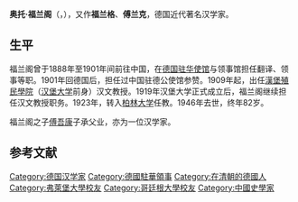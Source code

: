 '''奥托·福兰阁'''（{{lang-de|Otto Franke}}，{{bd|1863年|9月27日|1946年|8月5日}}），又作'''福兰格'''、'''傅兰克'''，德国近代著名汉学家。

==生平==
福兰阁曾于1888年至1901年间前往中国，在[[德国驻华大使馆|德国驻华使馆]]与领事馆担任翻译、领事等职。1901年回德国后，担任过中国驻德公使馆参赞。1909年起，出任[[漢堡殖民學院|漢堡殖民學院]]（[[汉堡大学|汉堡大学]]前身）汉文教授。1919年汉堡大学正式成立后，福兰阁继续担任汉文教授职务。1923年，转入[[柏林大学|柏林大学]]任教。1946年去世，终年82岁。{{r|sun}}{{r|huang}}

福兰阁之子[[傅吾康|傅吾康]]子承父业，亦为一位汉学家。{{r|sun}}

== 参考文献 ==
{{reflist|refs=
<ref name=sun>{{cite web|url=http://www.iqh.net.cn/info.asp?column_id=11283|title=近代来华德国人已刊纪实报道选介|date=2016|publisher=中国人民大学清史研究所|deadurl=yes|archiveurl=https://web.archive.org/web/20161219033155/http://iqh.net.cn/info.asp?column_id=11283|archivedate=2016-12-19}}</ref>
<ref name=huang>{{cite book|title=《欧洲中国学》|editor=黄长著,孙越生,王祖望|publisher=社会科学文献出版社|year=2005}}</ref>
}}

{{normdaten}}
{{DEFAULTSORT:Franke}}
[[Category:德国汉学家|Category:德国汉学家]]
[[Category:德國駐華領事|Category:德國駐華領事]]
[[Category:在清朝的德國人|Category:在清朝的德國人]]
[[Category:弗萊堡大學校友|Category:弗萊堡大學校友]]
[[Category:哥廷根大學校友|Category:哥廷根大學校友]]
[[Category:中國史學家|Category:中國史學家]]
